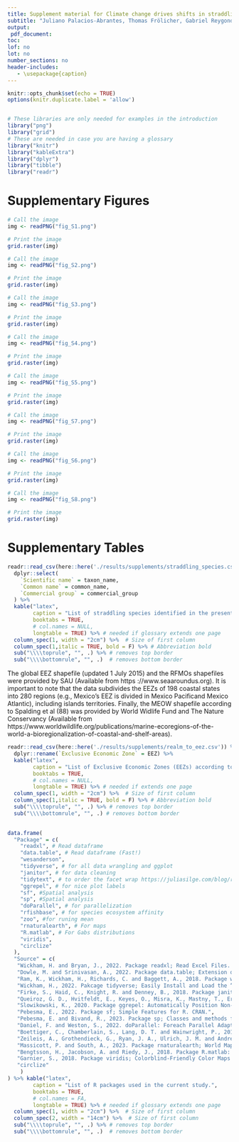 ```yaml
---
title: Supplement material for Climate change drives shifts in straddling fish stocks in the world's ocean
subtitle: "Juliano Palacios-Abrantes, Thomas Frölicher, Gabriel Reygondeau, Bianca S. Santos, U. Rashid Sumaila, Colette C. C. Wabnitz & William W. L. Cheung"
output: 
 pdf_document:
toc: 
lof: no
lot: no
number_sections: no
header-includes:
   - \usepackage{caption}
---
```

\captionsetup{width=6in}

\begin{flushleft}
{\LARGE \textbf{List of Supplementary Materials:}}
\begin{itemize}
\item \textbf{Figures:} S1 - S8
\item \textbf{Tables:} S1 - S3
\end{itemize}
\end{flushleft}



```r

knitr::opts_chunk$set(echo = TRUE)
options(knitr.duplicate.label = 'allow')


# These libraries are only needed for examples in the introduction 
library("png")
library("grid")
# These are needed in case you are having a glossary
library("knitr")
library("kableExtra")
library("dplyr")
library("tibble")
library("readr")


```


\clearpage

\renewcommand{\thefigure}{S\arabic{figure}}
\setcounter{figure}{0}
\renewcommand{\thetable}{S\arabic{table}}
\setcounter{table}{0}

# Supplementary Figures



```r

# Call the image
img <- readPNG("fig_S1.png")

# Print the image
grid.raster(img)
```


```r

# Call the image
img <- readPNG("fig_S2.png")

# Print the image
grid.raster(img)
```

```r

# Call the image
img <- readPNG("fig_S3.png")

# Print the image
grid.raster(img)
```


```r

# Call the image
img <- readPNG("fig_S4.png")

# Print the image
grid.raster(img)
```


```r

# Call the image
img <- readPNG("fig_S5.png")

# Print the image
grid.raster(img)
```


```r

# Call the image
img <- readPNG("fig_S7.png")

# Print the image
grid.raster(img)
```

```r

# Call the image
img <- readPNG("fig_S6.png")

# Print the image
grid.raster(img)
```

```r

# Call the image
img <- readPNG("fig_S8.png")

# Print the image
grid.raster(img)
```





\clearpage

# Supplementary Tables

```r

readr::read_csv(here::here('./results/supplements/straddling_species.csv')) %>% 
  dplyr::select(
    `Scientific name` = taxon_name,
    `Common name` = common_name,
    `Commercial group` = commercial_group
  ) %>% 
  kable("latex",
        caption = "List of straddling species identified in the present study grouped by “commercial group” based on the Sea Around Us classification.",
        booktabs = TRUE,
        # col.names = NULL,
        longtable = TRUE) %>% # needed if glossary extends one page
  column_spec(1, width = "2cm") %>%  # Size of first column
  column_spec(1,italic = TRUE, bold = F) %>% # Abbreviation bold 
  sub("\\\\toprule", "", .) %>% # removes top border
  sub("\\\\bottomrule", "", .)  # removes bottom border

```

The global EEZ shapefile (updated 1 July 2015) and the RFMOs shapefiles were provided by SAU (Available from https ://www.seaaroundus.org). It is important to note that the data subdivides the EEZs of 198 coastal states into 280 regions (e.g., Mexico’s EEZ is divided in Mexico Pacificand Mexico Atlantic), including islands territories. Finally, the MEOW shapefile according to Spalding et al (88) was provided by World Widlife Fund and The Nature Conservancy (Available from https://www.worldwildlife.org/publications/marine-ecoregions-of-the-world-a-bioregionalization-of-coastal-and-shelf-areas). 

```r

readr::read_csv(here::here('./results/supplements/realm_to_eez.csv')) %>% 
  dplyr::rename(`Exclusive Economic Zone` = EEZ) %>% 
  kable("latex",
        caption = "List of Exclusive Economic Zones (EEZs) according to the Sea Around Us (www.searoundus.org) and their Realm according to Spalding et al (88).",
        booktabs = TRUE,
        # col.names = NULL,
        longtable = TRUE) %>% # needed if extends one page
  column_spec(1, width = "2cm") %>%  # Size of first column
  column_spec(1,italic = TRUE, bold = F) %>% # Abbreviation bold
  sub("\\\\toprule", "", .) %>% # removes top border
  sub("\\\\bottomrule", "", .) # removes bottom border
  


```


```r


data.frame(
  "Package" = c(
    "readxl", # Read dataframe
    "data.table", # Read dataframe (Fast!)
    "wesanderson",
    "tidyverse", # for all data wrangling and ggplot
    "janitor", # for data cleaning
    "tidytext", # to order the facet wrap https://juliasilge.com/blog/reorder-within/
    "ggrepel", # for nice plot labels
    "sf", #Spatial analysis 
    "sp", #Spatial analysis 
    "doParallel", # for parallelization
    "rfishbase", # for species ecosystem affinity
    "zoo", #for runing mean
    "rnaturalearth", # For maps
    "R.matlab", # For Gabs distributions
    "viridis",
    "circlize"
  ),
  "Source" = c(
   "Wickham, H. and Bryan, J., 2022. Package readxl; Read Excel Files. CRAN.",
   "Dowle, M. and Srinivasan, A., 2022. Package data.table; Extension of “data.frame.” CRAN.",
   "Ram, K., Wickham, H., Richards, C. and Baggett, A., 2018. Package wesanderson; A Wes Anderson Palette Generator. CRAN.",
   "Wickham, H., 2022. Pakcage tidyverse; Easily Install and Load the “Tidyverse.” CRAN.",
   "Firke, S., Haid, C., Knight, R. and Denney, B., 2018. Package janitor; Simple tools for examining and cleaning dirty data. CRAN.",
   "Queiroz, G. D., Hvitfeldt, E., Keyes, O., Misra, K., Mastny, T., Erickson, J., Robinson, D. and Silge, J., 2019. Package tidytext; Text Mining using “dplyr”, “ggplot2”, and Other Tidy Tools. CRAN.",
   "Slowikowski, K., 2020. Package ggrepel: Automatically Position Non-Overlapping Text Labels with “ggplot2.” CRAN.",
   "Pebesma, E., 2022. Package sf; Simple Features for R. CRAN.",
   "Pebesma, E. and Bivand, R., 2023. Package sp; Classes and methods for Spatial Data. CRAN.",
   "Daniel, F. and Weston, S., 2022. doParallel: Foreach Parallel Adaptor for the “parallel” Package. CRAN.",
   "Boettiger, C., Chamberlain, S., Lang, D. T. and Wainwright, P., 2019. Package rfishbase; R Interface to “FishBase”. CRAN.",
   "Zeileis, A., Grothendieck, G., Ryan, J. A., Ulrich, J. M. and Andrews, F., 2019. Package zoo; S3 Infrastructure for Regular and Irregular Time Series (Z’s Ordered Observations). CRAN.",
   "Massicott, P. and South, A., 2023. Package rnaturalearth; World Map Data from Natural Earth. CRAN.",
   "Bengtsson, H., Jacobson, A. and Riedy, J., 2018. Package R.matlab: Read and Write MAT Files and Call MATLAB from Within R. CRAN.",
   "Garnier, S., 2018. Package viridis; Colorblind-Friendly Color Maps for R. CRAN.",
   "circlize"
    )
) %>% kable("latex",
        caption = "List of R packages used in the current study.",
        booktabs = TRUE,
        # col.names = FA,
        longtable = TRUE) %>% # needed if glossary extends one page
  column_spec(1, width = "2cm") %>%  # Size of first column
  column_spec(2, width = "14cm") %>%  # Size of first column
  sub("\\\\toprule", "", .) %>% # removes top border
  sub("\\\\bottomrule", "", .)  # removes bottom border

```
